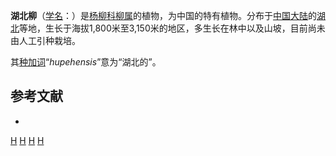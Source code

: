 {{Speciesbox
| genus = Salix
| species = hupehensis
| authority = K.S.Hao ex C.F.Fang & A.K.Skvortsov, 1998
}}

'''湖北柳'''（[[学名|学名]]：{{lang|la|''Salix hupehensis''}}）是[[杨柳科|杨柳科]][[柳属|柳属]]的植物，为中国的特有植物。分布于[[中国大陆|中国大陆]]的[[湖北|湖北]]等地，生长于海拔1,800米至3,150米的地区，多生长在林中以及山坡，目前尚未由人工引种栽培。

其[[种加词|种加词]]“''hupehensis''”意为“湖北的”。

== 参考文献 ==
<div class="references-small">
* {{cite web| url =http://www.bioinfo.cn/db05/KmzwSpecies.php?action=view&id=20469| title =湖北柳| work =《中国高等植物数据库全库》| publisher =中国科学院微生物研究所| author =昆明植物研究所| accessdate =2009-02-25| deadurl =yes| archiveurl =https://web.archive.org/web/20160305001331/http://www.bioinfo.cn/db05/KmzwSpecies.php?action=view&id=20469| archivedate =2016-03-05}}
</div>
{{Taxonbar|from=Q15230880}}

[[Category:柳属|H]]
[[Category:中国特有植物|H]]
[[Category:湖北植物|H]]
[[Category:1998年描述的植物|H]]


{{植物小作品}}